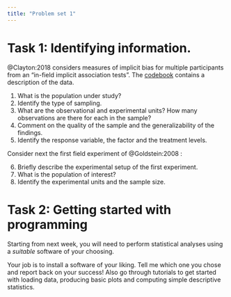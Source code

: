 ```yaml
---
title: "Problem set 1"
---
```


# Task 1: Identifying information.

@Clayton:2018 considers measures of implicit bias for multiple participants from an "in-field implicit association tests". The [codebook](https://lbelzile.github.io/hecedsm/reference/C18.html) contains a description of the data.


1. What is the population under study?
2. Identify the type of sampling.
3. What are the observational and experimental units? How many observations are there for each in the sample?
4. Comment on the quality of the sample and the generalizability of the findings.
5. Identify the response variable, the factor and the treatment levels.

Consider next the first field experiment of @Goldstein:2008 :

6. Briefly describe the experimental setup of the first experiment.
7. What is the population of interest?
8. Identify the experimental units and the sample size.



# Task 2: Getting started with programming

Starting from next week, you will need to perform statistical analyses using a *suitable* software of your choosing. 

Your job is to install a software of your liking. Tell me which one you chose and report back on your success! Also go through tutorials to get started with loading data, producing basic plots and computing simple descriptive statistics.

<!--
Below are some tutorials for selected software and programming language.

- [**R**](http://openintrostat.github.io/oilabs-tidy/01_intro_to_r/intro_to_r.html)
- [JAMOVI](https://openintrostat.github.io/oilabs-jamovi/01_intro_to_jamovi/intro_to_jamovi.html)
- [JASP](https://openintrostat.github.io/oilabs-jasp/02_intro_to_data/intro_to_data.html)

-->
